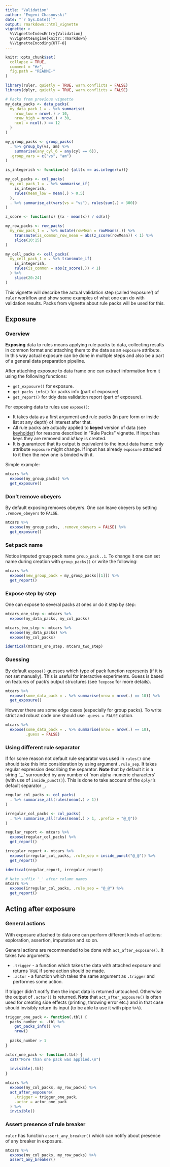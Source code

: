```yaml
---
title: "Validation"
author: "Evgeni Chasnovski"
date: "`r Sys.Date()`"
output: rmarkdown::html_vignette
vignette: >
  %\VignetteIndexEntry{Validation}
  %\VignetteEngine{knitr::rmarkdown}
  %\VignetteEncoding{UTF-8}
---
```


```r
knitr::opts_chunk$set(
  collapse = TRUE,
  comment = "#>",
  fig.path = "README-"
)

library(ruler, quietly = TRUE, warn.conflicts = FALSE)
library(dplyr, quietly = TRUE, warn.conflicts = FALSE)

# Packs from previous vignette
my_data_packs <- data_packs(
  my_data_pack_1 = . %>% summarise(
    nrow_low = nrow(.) > 10,
    nrow_high = nrow(.) < 30,
    ncol = ncol(.) == 12
  )
)

my_group_packs <- group_packs(
  . %>% group_by(vs, am) %>%
    summarise(any_cyl_6 = any(cyl == 6)),
  .group_vars = c("vs", "am")
)

is_integerish <- function(x) {all(x == as.integer(x))}

my_col_packs <- col_packs(
  my_col_pack_1 = . %>% summarise_if(
    is_integerish,
    rules(mean_low = mean(.) > 0.5)
  ),
  . %>% summarise_at(vars(vs = "vs"), rules(sum(.) > 300))
)

z_score <- function(x) {(x - mean(x)) / sd(x)}

my_row_packs <- row_packs(
  my_row_pack_1 = . %>% mutate(rowMean = rowMeans(.)) %>%
    transmute(is_common_row_mean = abs(z_score(rowMean)) < 1) %>%
    slice(10:15)
)

my_cell_packs <- cell_packs(
  my_cell_pack_1 = . %>% transmute_if(
    is_integerish,
    rules(is_common = abs(z_score(.)) < 1)
  ) %>%
    slice(20:24)
)
```

This vignette will describe the actual validation step (called 'exposure') of `ruler` workflow and show some examples of what one can do with validation results. Packs from vignette about rule packs will be used for this.

## Exposure

### Overview

__Exposing__ data to rules means applying rule packs to data, collecting results in common format and attaching them to the data as an `exposure` attribute. In this way actual exposure can be done in multiple steps and also be a part of a general data preparation pipeline.

After attaching exposure to data frame one can extract information from it using the following functions:

- `get_exposure()` for exposure.
- `get_packs_info()` for packs info (part of exposure).
- `get_report()` for tidy data validation report (part of exposure).

For exposing data to rules use `expose()`:

- It takes data as a first argument and rule packs (in pure form or inside list at any depth) of interest after that.
- All rule packs are actually applied to __keyed__ version of data (see [keyholder](https://echasnovski.github.io/keyholder)) for reasons described in "Rule Packs" vignette. If input has keys they are removed and _id key_ is created.
- It is guaranteed that its output is equivalent to the input data frame: only attribute `exposure` might change. If input has already `exposure` attached to it then the new one is binded with it.

Simple example:

```r
mtcars %>%
  expose(my_group_packs) %>%
  get_exposure()
```

### Don't remove obeyers

By default exposing removes obeyers. One can leave obeyers by setting `.remove_obeyers` to `FALSE`.

```r
mtcars %>%
  expose(my_group_packs, .remove_obeyers = FALSE) %>%
  get_exposure()
```

### Set pack name

Notice imputed group pack name `group_pack..1`. To change it one can set name during creation with `group_packs()` or write the following:

```r
mtcars %>%
  expose(new_group_pack = my_group_packs[[1]]) %>%
  get_report()
```

### Expose step by step

One can expose to several packs at ones or do it step by step:

```r
mtcars_one_step <- mtcars %>%
  expose(my_data_packs, my_col_packs)

mtcars_two_step <- mtcars %>%
  expose(my_data_packs) %>%
  expose(my_col_packs)

identical(mtcars_one_step, mtcars_two_step)
```

### Guessing

By default `expose()` guesses which type of pack function represents (if it is not set manually). This is useful for interactive experiments. Guess is based on features of pack's output structures (see `?expose` for more details).

```r
mtcars %>%
  expose(some_data_pack = . %>% summarise(nrow = nrow(.) == 10)) %>%
  get_exposure()
```

However there are some edge cases (especially for group packs). To write strict and robust code one should use `.guess = FALSE` option.

```r
mtcars %>%
  expose(some_data_pack = . %>% summarise(nrow = nrow(.) == 10),
         .guess = FALSE)
```

### Using different rule separator

If for some reason not default rule separator was used in `rules()` one should take this into consideration by using argument `.rule_sep`. It takes regular expression describing the separator. __Note__ that by default it is a string '._.' surrounded by any number of 'non alpha-numeric characters' (with use of `inside_punct()`). This is done to take account of the `dplyr`'s default separator `_`.

```r
regular_col_packs <- col_packs(
  . %>% summarise_all(rules(mean(.) > 1))
)

irregular_col_packs <- col_packs(
  . %>% summarise_all(rules(mean(.) > 1, .prefix = "@_@"))
)

regular_report <- mtcars %>%
  expose(regular_col_packs) %>%
  get_report()

irregular_report <- mtcars %>%
  expose(irregular_col_packs, .rule_sep = inside_punct("@_@")) %>%
  get_report()

identical(regular_report, irregular_report)

# Note suffix '_' after column names
mtcars %>%
  expose(irregular_col_packs, .rule_sep = "@_@") %>%
  get_report()
```

## Acting after exposure

### General actions

With exposure attached to data one can perform different kinds of actions: exploration, assertion, imputation and so on.

General actions are recommended to be done with `act_after_exposure()`. It takes two arguments:

- `.trigger` - a function which takes the data with attached exposure and returns `TRUE` if some action should be made.
- `.actor` - a function which takes the same argument as `.trigger` and performes some action.

If trigger didn't notify then the input data is returned untouched. Otherwise the output of `.actor()` is returned. __Note__ that `act_after_exposure()` is often used for creating side effects (printing, throwing error etc.) and in that case should invisibly return its input (to be able to use it with pipe `%>%`).

```r
trigger_one_pack <- function(.tbl) {
  packs_number <- .tbl %>%
    get_packs_info() %>%
    nrow()
  
  packs_number > 1
}

actor_one_pack <- function(.tbl) {
  cat("More than one pack was applied.\n")
  
  invisible(.tbl)
}

mtcars %>%
  expose(my_col_packs, my_row_packs) %>%
  act_after_exposure(
    .trigger = trigger_one_pack,
    .actor = actor_one_pack
  ) %>%
  invisible()
```

### Assert presence of rule breaker

`ruler` has function `assert_any_breaker()` which can notify about presence of any breaker in exposure.

```r
mtcars %>%
  expose(my_col_packs, my_row_packs) %>%
  assert_any_breaker()
```
